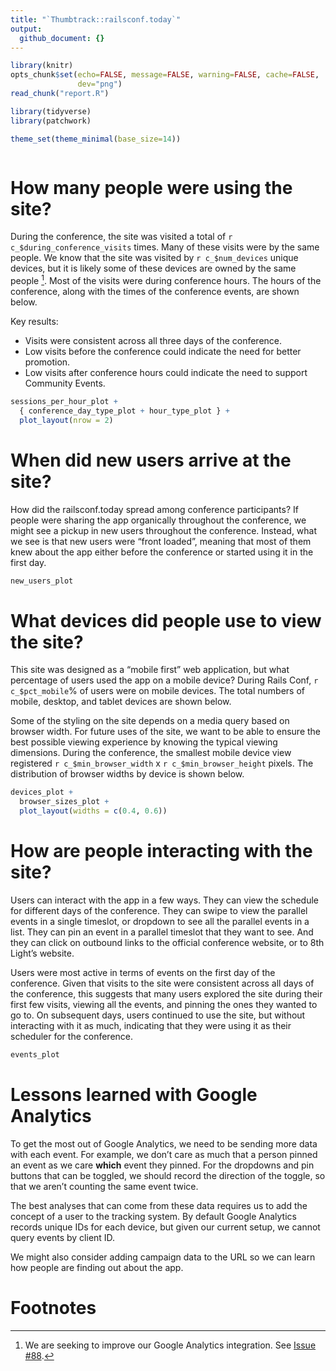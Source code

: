 ```yaml
---
title: "`Thumbtrack::railsconf.today`"
output:
  github_document: {}
---
```

```r
library(knitr)
opts_chunk$set(echo=FALSE, message=FALSE, warning=FALSE, cache=FALSE,
               dev="png")
read_chunk("report.R")

library(tidyverse)
library(patchwork)

theme_set(theme_minimal(base_size=14))
```
```r
```

# How many people were using the site?

During the conference, the site was visited a total of
`r c_$during_conference_visits` times. Many of these visits were by the same
people. We know that the site was visited by `r c_$num_devices` unique devices,
but it is likely some of these devices are owned by the same people [^issue88].
Most of the visits were during conference hours. The hours of the conference,
along with the times of the conference events, are shown below.

[^issue88]: We are seeking to improve our Google Analytics integration. See [Issue #88](https://github.com/8thlight/thumbtrack/issues/88).

Key results:

* Visits were consistent across all three days of the conference.
* Low visits before the conference could indicate the need for better promotion.
* Low visits after conference hours could indicate the need to support Community Events.

```r
sessions_per_hour_plot +
  { conference_day_type_plot + hour_type_plot } +
  plot_layout(nrow = 2)
```

# When did new users arrive at the site?

How did the railsconf.today spread among conference participants? If people were sharing the
app organically throughout the conference, we might see a pickup in new users throughout the
conference. Instead, what we see is that new users were "front loaded", meaning that most of
them knew about the app either before the conference or started using it in the first day.

```r
new_users_plot
```

# What devices did people use to view the site?

This site was designed as a "mobile first" web application, but what percentage of users
used the app on a mobile device? During Rails Conf, `r c_$pct_mobile`% of users were on
mobile devices. The total numbers of mobile, desktop, and tablet devices are shown below.

Some of the styling on the site depends on a media query based on browser width. For future
uses of the site, we want to be able to ensure the best possible viewing experience by knowing
the typical viewing dimensions. During the conference, the smallest
mobile device view registered `r c_$min_browser_width` x `r c_$min_browser_height` pixels.
The distribution of browser widths by device is shown below.

```r
devices_plot +
  browser_sizes_plot +
  plot_layout(widths = c(0.4, 0.6))
```

# How are people interacting with the site?

Users can interact with the app in a few ways. They can view the schedule for different days
of the conference. They can swipe to view the parallel events in a single timeslot, or dropdown
to see all the parallel events in a list. They can pin an event in a parallel timeslot that
they want to see. And they can click on outbound links to the official conference website,
or to 8th Light's website.

Users were most active in terms of events on the first day of the conference. Given that visits
to the site were consistent across all days of the conference, this suggests that many users
explored the site during their first few visits, viewing all the events, and pinning the ones
they wanted to go to. On subsequent days, users continued to use the site, but without interacting
with it as much, indicating that they were using it as their scheduler for the conference.

```r
events_plot
```

# Lessons learned with Google Analytics

To get the most out of Google Analytics, we need to be sending more data with each event.
For example, we don't care as much that a person pinned an event as we care **which**
event they pinned. For the dropdowns and pin buttons that can be toggled, we should
record the direction of the toggle, so that we aren't counting the same event twice.

The best analyses that can come from these data requires us to add the concept of a user
to the tracking system. By default Google Analytics records unique IDs for each device,
but given our current setup, we cannot query events by client ID.

We might also consider adding campaign data to the URL so we can learn how people
are finding out about the app.

# Footnotes